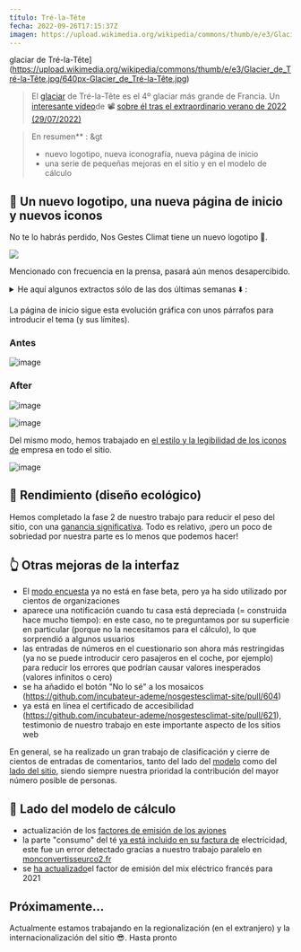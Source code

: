 ---
título: Tré-la-Tête
fecha: 2022-09-26T17:15:37Z
imagen: https://upload.wikimedia.org/wikipedia/commons/thumb/e/e3/Glacier_de_Tré-la-Tête.jpg/640px-Glacier_de_Tré-la-Tête.jpg
---

glaciar de Tré-la-Tête](https://upload.wikimedia.org/wikipedia/commons/thumb/e/e3/Glacier_de_Tré-la-Tête.jpg/640px-Glacier_de_Tré-la-Tête.jpg)

> El <a href="https://fr.wikipedia.org/wiki/Glacier_de_Tré-la-Tête">glaciar</a> de Tré-la-Tête es el 4º glaciar más grande de Francia. Un <a href="https://www.francetvinfo.fr/meteo/canicule/video-un-glaciologue-repond-a-cinq-questions-sur-les-glaciers_5283679.html">interesante vídeo</a>de 📽️ <a href="https://www.francetvinfo.fr/meteo/canicule/video-un-glaciologue-repond-a-cinq-questions-sur-les-glaciers_5283679.html">sobre él tras el extraordinario verano de 2022 (29/07/2022)</a>

> En resumen** :
&gt
> - nuevo logotipo, nueva iconografía, nueva página de inicio
> - una serie de pequeñas mejoras en el sitio y en el modelo de cálculo

## 🎨 Un nuevo logotipo, una nueva página de inicio y nuevos iconos

No te lo habrás perdido, Nos Gestes Climat tiene un nuevo logotipo 🥳.

![](https://nosgestesclimat.fr/images/petit-logo.png)

Mencionado con frecuencia en la prensa, pasará aún menos desapercibido.

<details><summary>He aquí algunos extractos sólo de las dos últimas semanas ⬇️ : </summary>

Artículo en <a href="https://www.ouest-france.fr/bretagne/carhaix-plouguer-29270/a-carhaix-ces-specialistes-de-l-energie-donnent-leurs-conseils-pour-consommer-moins-bc1250aa-3346-11ed-8dd8-fdb9fa809eb1">Ouest-France</a>: En Carhaix, estos especialistas en energía dan sus consejos para consumir menos

> También puede calcular su huella de carbono en nosgestesclimat.fr

Artículo en <a href="https://www.radiofrance.fr/franceinter/un-champion-de-trail-nous-explique-pourquoi-il-renonce-a-une-course-en-raison-de-son-bilan-carbone-7787049">France</a> Inter: Un corredor de alto nivel explica por qué renuncia a los Mundiales a causa de su huella de carbono

> Andy Symonds ha calculado, a través de la página web "Nos gestes climat", que volar a Tailandia dispararía su huella de carbono.

Le Dauphiné Libéré ha <a href="https://www.ledauphine.com/environnement/2022/09/21/les-citoyens-attendent-que-l-etat-les-accompagne-dans-leurs-efforts">lanzado una encuesta y cita a NGC</a> Descubra los resultados de nuestra encuesta "Los franceses y su huella de carbono"

> El francés medio emite 11,2 toneladas de CO2e al año. Los expertos consideran que esta cifra debería limitarse a 2 toneladas anuales para frenar el cambio climático y cumplir los objetivos del Acuerdo de París. Para conocer su huella de carbono, Ademe ha lanzado una herramienta en línea llamada "Nos gestes climat" ("Nuestras acciones climáticas").

Visite quoutside<a href="https://www.outside.fr/comment-evaluer-votre-empreinte-carbone-les-3-meilleurs-calculateurs">.fr</a>.

</details>

La página de inicio sigue esta evolución gráfica con unos párrafos para introducir el tema (y sus límites).

### Antes

![image](https://user-images.githubusercontent.com/1177762/191323489-088461c2-b1b9-46fe-bce2-c1e459104569.png)

### After

![image](https://user-images.githubusercontent.com/1177762/191323550-993c5109-ae91-4baa-8853-af240bf4c279.png)

![image](https://user-images.githubusercontent.com/1177762/191323669-952493a1-7b17-4d38-a48b-313f2a592863.png)

Del mismo modo, hemos trabajado en <a href="https://github.com/incubateur-ademe/nosgestesclimat-site/pull/570">el estilo y la legibilidad de los iconos de</a> empresa en todo el sitio.

![image](https://user-images.githubusercontent.com/1177762/192312016-67af3382-6e02-49db-b791-8ba1702eb0ce.png)

## 🐎 Rendimiento (diseño ecológico)

Hemos completado la fase 2 de nuestro trabajo para reducir el peso del sitio, con una <a href="https://github.com/incubateur-ademe/nosgestesclimat-site/pull/602">ganancia significativa</a>. Todo es relativo, ¡pero un poco de sobriedad por nuestra parte es lo menos que podemos hacer!

## 👆️ Otras mejoras de la interfaz

- El <a href="https://nosgestesclimat.fr/groupe">modo encuesta</a> ya no está en fase beta, pero ya ha sido utilizado por cientos de organizaciones
- aparece una notificación cuando tu casa está depreciada (= construida hace mucho tiempo): en este caso, no te preguntamos por su superficie en particular (porque no la necesitamos para el cálculo), lo que sorprendió a algunos usuarios
- las entradas de números en el cuestionario son ahora más restringidas (ya no se puede introducir cero pasajeros en el coche, por ejemplo) para reducir los errores que podrían causar valores inesperados (valores infinitos o cero)
- se ha añadido el botón "No lo sé" a los mosaicos (https://github.com/incubateur-ademe/nosgestesclimat-site/pull/604)
- ya está en línea el certificado de accesibilidad (https://github.com/incubateur-ademe/nosgestesclimat-site/pull/621), testimonio de nuestro trabajo en este importante aspecto de los sitios web

En general, se ha realizado un gran trabajo de clasificación y cierre de cientos de entradas de comentarios, tanto del lado del <a href="https://github.com/abc-transitionbascarbone/near-modele/issues">modelo</a> como del <a href="https://github.com/incubateur-ademe/nosgestesclimat-site/issues">lado del sitio</a>, siendo siempre nuestra prioridad la contribución del mayor número posible de personas.

## 🧮 Lado del modelo de cálculo

- actualización de los <a href="https://github.com/abc-transitionbascarbone/near-modele/pull/1489">factores de emisión de los aviones</a>
- la parte "consumo" del té <a href="https://github.com/abc-transitionbascarbone/near-modele/pull/1494">ya está incluido en su factura de</a> electricidad, este fue un error detectado gracias a nuestro trabajo paralelo en <a href="https://monconvertisseurco2.fr/empreinte-carbone/boisson">monconvertisseurco2.fr</a>
- se <a href="https://github.com/abc-transitionbascarbone/near-modele/pull/1484">ha actualizado</a>el factor de emisión del mix eléctrico francés para 2021

## Próximamente...

Actualmente estamos trabajando en la regionalización (en el extranjero) y la internacionalización del sitio 😎. Hasta pronto
